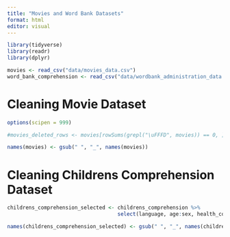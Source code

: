 ---
title: "Movies and Word Bank Datasets"
format: html
editor: visual
---

```{r}
library(tidyverse)
library(readr)
library(dplyr)

movies <- read_csv("data/movies_data.csv")
word_bank_comprehension <- read_csv("data/wordbank_administration_data.csv")

```

# Cleaning Movie Dataset
```{r}
options(scipen = 999)

#movies_deleted_rows <- movies[rowSums(grepl("\uFFFD", movies)) == 0, ]

names(movies) <- gsub(" ", "_", names(movies))

```

# Cleaning Childrens Comprehension Dataset
```{r}
childrens_comprehension_selected <- childrens_comprehension %>% 
                                    select(language, age:sex, health_conditions:typically_developing)

names(childrens_comprehension_selected) <- gsub(" ", "_", names(childrens_comprehension_selected))
                                    
                                          
```

